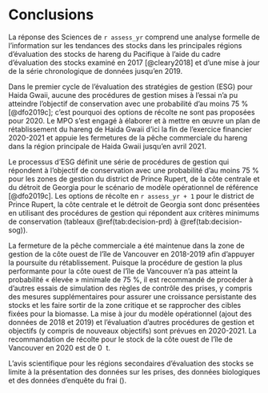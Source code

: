 # Conclusions

La réponse des Sciences de `r assess_yr` comprend une analyse formelle de l’information sur les tendances des stocks dans les principales régions d’évaluation des stocks de hareng du Pacifique à l’aide du cadre d’évaluation des stocks examiné en 2017 [@cleary2018] et d’une mise à jour de la série chronologique de données jusqu’en 2019.

Dans le premier cycle de l’évaluation des stratégies de gestion (ESG) pour Haida Gwaii, aucune des procédures de gestion mises à l’essai n’a pu atteindre l’objectif de conservation avec une probabilité d’au moins 75 % [@dfo2019c]; c’est pourquoi des options de récolte ne sont pas proposées pour 2020. Le MPO s’est engagé à élaborer et à mettre en œuvre un plan de rétablissement du hareng de Haida Gwaii d’ici la fin de l’exercice financier 2020-2021 et appuie les fermetures de la pêche commerciale du hareng dans la région principale de Haida Gwaii jusqu’en avril 2021.

Le processus d’ESG définit une série de procédures de gestion qui répondent à l’objectif de conservation avec une probabilité d’au moins 75 % pour les zones de gestion du district de Prince Rupert, de la côte centrale et du détroit de Georgia pour le scénario de modèle opérationnel de référence [@dfo2019c]. Les options de récolte en `r assess_yr + 1` pour le district de Prince Rupert, la côte centrale et le détroit de Georgia sont donc présentées en utilisant des procédures de gestion qui répondent aux critères minimums de conservation (tableaux \@ref(tab:decision-prd) à \@ref(tab:decision-sog)).

La fermeture de la pêche commerciale a été maintenue dans la zone de gestion de la côte ouest de l’île de Vancouver en 2018-2019 afin d’appuyer la poursuite du rétablissement. Puisque la procédure de gestion la plus performante pour la côte ouest de l’île de Vancouver n’a pas atteint la probabilité « élevée » minimale de 75 %, il est recommandé de procéder à d’autres essais de simulation des règles de contrôle des prises, y compris des mesures supplémentaires pour assurer une croissance persistante des stocks et les faire sortir de la zone critique et se rapprocher des cibles fixées pour la biomasse. La mise à jour du modèle opérationnel (ajout des données de 2018 et 2019) et l’évaluation d’autres procédures de gestion et objectifs (y compris de nouveaux objectifs) sont prévues en 2020-2021. La recommandation de récolte pour le stock de la côte ouest de l’île de Vancouver en 2020 est de 0 &nbsp;t.

L’avis scientifique pour les régions secondaires d’évaluation des stocks se limite à la présentation des données sur les prises, des données biologiques et des données d’enquête du frai (\nameref{sec:app-minor}).
